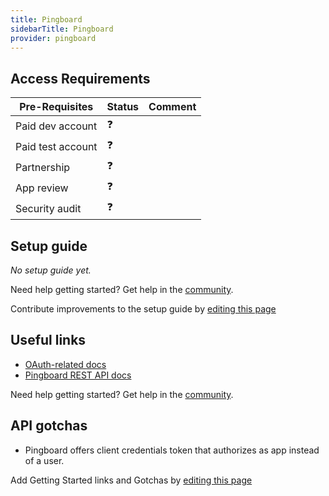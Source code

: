 ```yaml
---
title: Pingboard
sidebarTitle: Pingboard
provider: pingboard
---
```



<Overview />
<PreBuiltTooling provider={providers[pageMetadata.provider]} />
<PreBuiltUseCases />

## Access Requirements
| Pre-Requisites | Status | Comment|
| - | - | - |
| Paid dev account | ❓ |  |
| Paid test account | ❓ |  |
| Partnership | ❓ | |
| App review | ❓ |  |
| Security audit | ❓ | |


## Setup guide

_No setup guide yet._

<Tip>Need help getting started? Get help in the [community](https://nango.dev/slack).</Tip>

<Note>Contribute improvements to the setup guide by [editing this page](https://github.com/nangohq/nango/tree/master/docs-v2/integrations/all/insightly.mdx)</Note>


## Useful links

-   [OAuth-related docs](https://pingboard.docs.apiary.io/#reference/authentication/client-credentials-flow/client-credentials-flow)
-   [Pingboard REST API docs](https://pingboard.docs.apiary.io)

<Tip>Need help getting started? Get help in the [community](https://nango.dev/slack).</Tip>

## API gotchas

-   Pingboard offers client credentials token that authorizes as app instead of a user.

<Note>Add Getting Started links and Gotchas by [editing this page](https://github.com/nangohq/nango/tree/master/docs-v2/integrations/all/pingboard.mdx)</Note>
